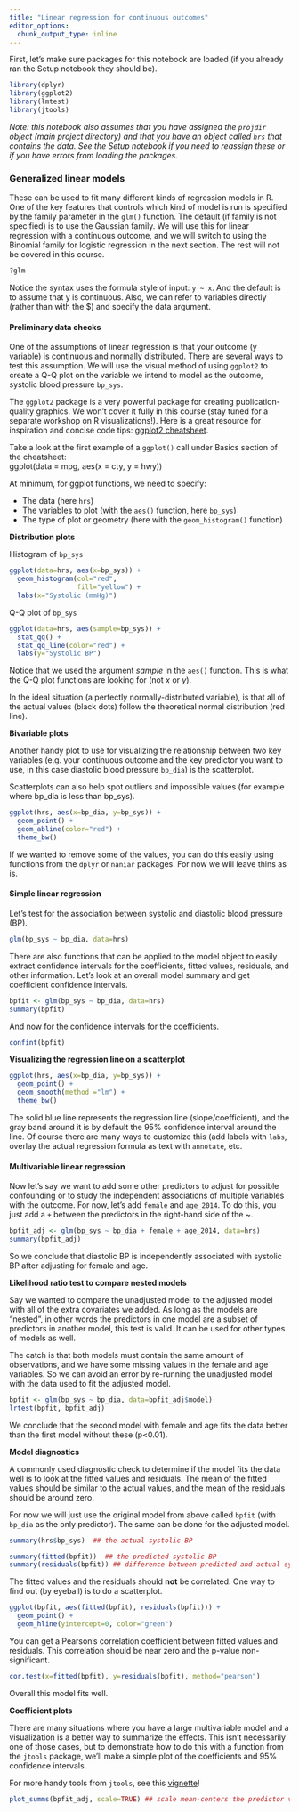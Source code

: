 ```yaml
---
title: "Linear regression for continuous outcomes"
editor_options: 
  chunk_output_type: inline
---
```


First, let's make sure packages for this notebook are loaded (if you already ran the Setup notebook they should be).

```r
library(dplyr)
library(ggplot2)
library(lmtest)
library(jtools)
```

*Note: this notebook also assumes that you have assigned the `projdir` object (main project directory) and that you have an object called `hrs` that contains the data. See the Setup notebook if you need to reassign these or if you have errors from loading the packages.*

### Generalized linear models

These can be used to fit many different kinds of regression models in R. One of the key features that controls which kind of model is run is specified by the family parameter in the `glm()` function. The default (if family is not specified) is to use the Gaussian family. We will use this for linear regression with a continuous outcome, and we will switch to using the Binomial family for logistic regression in the next section. The rest will not be covered in this course.

```r
?glm
```

Notice the syntax uses the formula style of input: `y ~ x`. And the default is to assume that y is continuous. Also, we can refer to variables directly (rather than with the \$) and specify the data argument.

#### Preliminary data checks

One of the assumptions of linear regression is that your outcome (y variable) is continuous and normally distributed. There are several ways to test this assumption. We will use the visual method of using `ggplot2` to create a Q-Q plot on the variable we intend to model as the outcome, systolic blood pressure `bp_sys`.

The `ggplot2` package is a very powerful package for creating publication-quality graphics. We won't cover it fully in this course (stay tuned for a separate workshop on R visualizations!). Here is a great resource for inspiration and concise code tips: [ggplot2 cheatsheet](https://www.rstudio.com/wp-content/uploads/2015/03/ggplot2-cheatsheet.pdf).

Take a look at the first example of a `ggplot()` call under Basics section of the cheatsheet:\
ggplot(data = mpg, aes(x = cty, y = hwy))

At minimum, for ggplot functions, we need to specify:

-   The data (here `hrs`)
-   The variables to plot (with the `aes()` function, here `bp_sys`)
-   The type of plot or geometry (here with the `geom_histogram()` function)

**Distribution plots**

Histogram of `bp_sys`

```r
ggplot(data=hrs, aes(x=bp_sys)) + 
  geom_histogram(col="red",
                 fill="yellow") + 
  labs(x="Systolic (mmHg)") 
```

Q-Q plot of `bp_sys`

```r
ggplot(data=hrs, aes(sample=bp_sys)) +
  stat_qq() + 
  stat_qq_line(color="red") +  
  labs(y="Systolic BP")
```

Notice that we used the argument *sample* in the `aes()` function. This is what the Q-Q plot functions are looking for (not *x* or *y*).

In the ideal situation (a perfectly normally-distributed variable), is that all of the actual values (black dots) follow the theoretical normal distribution (red line).

**Bivariable plots**

Another handy plot to use for visualizing the relationship between two key variables (e.g. your continuous outcome and the key predictor you want to use, in this case diastolic blood pressure `bp_dia`) is the scatterplot.

Scatterplots can also help spot outliers and impossible values (for example where bp_dia is less than bp_sys).

```r
ggplot(hrs, aes(x=bp_dia, y=bp_sys)) + 
  geom_point() + 
  geom_abline(color="red") +
  theme_bw()
```

If we wanted to remove some of the values, you can do this easily using functions from the `dplyr` or `naniar` packages. For now we will leave thins as is.

#### Simple linear regression

Let's test for the association between systolic and diastolic blood pressure (BP).

```r
glm(bp_sys ~ bp_dia, data=hrs)
```

There are also functions that can be applied to the model object to easily extract confidence intervals for the coefficients, fitted values, residuals, and other information. Let's look at an overall model summary and get coefficient confidence intervals.

```r
bpfit <- glm(bp_sys ~ bp_dia, data=hrs)
summary(bpfit) 
```

And now for the confidence intervals for the coefficients.

```r
confint(bpfit)
```

**Visualizing the regression line on a scatterplot**

```r
ggplot(hrs, aes(x=bp_dia, y=bp_sys)) + 
  geom_point() + 
  geom_smooth(method ="lm") +
  theme_bw()
```

The solid blue line represents the regression line (slope/coefficient), and the gray band around it is by default the 95% confidence interval around the line. Of course there are many ways to customize this (add labels with `labs`, overlay the actual regression formula as text with `annotate`, etc.

#### Multivariable linear regression

Now let's say we want to add some other predictors to adjust for possible confounding or to study the independent associations of multiple variables with the outcome. For now, let's add `female` and `age_2014`. To do this, you just add a `+` between the predictors in the right-hand side of the \~.

```r
bpfit_adj <- glm(bp_sys ~ bp_dia + female + age_2014, data=hrs)
summary(bpfit_adj) 
```

So we conclude that diastolic BP is independently associated with systolic BP after adjusting for female and age.

**Likelihood ratio test to compare nested models**

Say we wanted to compare the unadjusted model to the adjusted model with all of the extra covariates we added. As long as the models are "nested", in other words the predictors in one model are a subset of predictors in another model, this test is valid. It can be used for other types of models as well.

The catch is that both models must contain the same amount of observations, and we have some missing values in the female and age variables. So we can avoid an error by re-running the unadjusted model with the data used to fit the adjusted model.

```r
bpfit <- glm(bp_sys ~ bp_dia, data=bpfit_adj$model)
lrtest(bpfit, bpfit_adj)
```

We conclude that the second model with female and age fits the data better than the first model without these (p\<0.01).

**Model diagnostics**

A commonly used diagnostic check to determine if the model fits the data well is to look at the fitted values and residuals. The mean of the fitted values should be similar to the actual values, and the mean of the residuals should be around zero.

For now we will just use the original model from above called `bpfit` (with `bp_dia` as the only predictor). The same can be done for the adjusted model.

```r
summary(hrs$bp_sys)  ## the actual systolic BP

summary(fitted(bpfit))  ## the predicted systolic BP 
summary(residuals(bpfit)) ## difference between predicted and actual systolic BP
```

The fitted values and the residuals should **not** be correlated. One way to find out (by eyeball) is to do a scatterplot.

```r
ggplot(bpfit, aes(fitted(bpfit), residuals(bpfit))) + 
  geom_point() + 
  geom_hline(yintercept=0, color="green") 
```

You can get a Pearson's correlation coefficient between fitted values and residuals. This correlation should be near zero and the p-value non-significant.

```r
cor.test(x=fitted(bpfit), y=residuals(bpfit), method="pearson") 
```

Overall this model fits well.

**Coefficient plots**

There are many situations where you have a large multivariable model and a visualization is a better way to summarize the effects. This isn't necessarily one of those cases, but to demonstrate how to do this with a function from the `jtools` package, we'll make a simple plot of the coefficients and 95% confidence intervals.

For more handy tools from `jtools`, see this [vignette](https://cran.r-project.org/web/packages/jtools/vignettes/summ.html#plot_summs_and_plot_coefs)!

```r
plot_summs(bpfit_adj, scale=TRUE) ## scale mean-centers the predictor values so they are less affected by original scale
```
